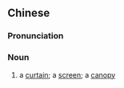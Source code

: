 {{also|幔帐}}
==Chinese==
{{zh-forms|s=幔帐}}

===Pronunciation===
{{zh-pron
|m=mànzhàng
|cat=n
}}

===Noun===
{{zh-noun}}

# a [[curtain]]; a [[screen]]; a [[canopy]]